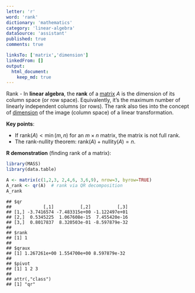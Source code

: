 ```yaml
---
letter: 'r'
word: 'rank'
dictionary: 'mathematics'
category: 'linear-algebra'
dataSource: 'assistant'
published: true
comments: true

linksTo: ['matrix','dimension']
linkedFrom: []
output:
  html_document:
    keep_md: true
---
```




<a id="rank">Rank</a> - In **linear algebra**, the **rank** of a [matrix](#matrix) $A$ is the dimension of its column space (or row space). Equivalently, it’s the maximum number of linearly independent columns (or rows). The rank also ties into the concept of [dimension](#dimension) of the image (column space) of a linear transformation.

**Key points**:
- If $\mathrm{rank}(A) < \min(m,n)$ for an $m \times n$ matrix, the matrix is not full rank.
- The rank-nullity theorem: $\mathrm{rank}(A)+ \mathrm{nullity}(A) = n$.

**R demonstration** (finding rank of a matrix):


``` r
library(MASS)
library(data.table)

A <- matrix(c(1,2,3, 2,4,6, 3,6,9), nrow=3, byrow=TRUE)
A_rank <- qr(A)  # rank via QR decomposition
A_rank
```

```
## $qr
##            [,1]          [,2]          [,3]
## [1,] -3.7416574 -7.483315e+00 -1.122497e+01
## [2,]  0.5345225  1.067608e-15  7.455420e-16
## [3,]  0.8017837  8.320503e-01 -8.597879e-32
## 
## $rank
## [1] 1
## 
## $qraux
## [1] 1.267261e+00 1.554700e+00 8.597879e-32
## 
## $pivot
## [1] 1 2 3
## 
## attr(,"class")
## [1] "qr"
```
